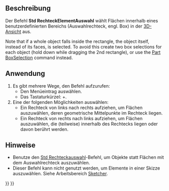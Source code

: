 <languages/>

{{Docnav/de
|[[Std_BoxSelection/de|Rechteckauswahl]]
|[[Std_SelectAll/de|AllesAuswählen]]
|[[Std_Edit_Menu/de|Std Menü Bearbeiten]]
|IconL=Std_BoxSelection.svg
|IconR=Std_SelectAll.svg
|IconC=Freecad.svg
}}

{{GuiCommand/de
|Name=Std BoxElementSelection
|Name/de=Std RechteckElementAuswahl
|MenuLocation=Edit → Box element selection
|Workbenches=Alle
|Shortcut={{KEY|Shift}}+{{KEY|E}}
|SeeAlso=[[Part_BoxSelection/de|Part Rechteckauswahl]], [[Std_SelectAll/de|Std AllesAuswählen]]
}}

<span id="Description"></span>
==Beschreibung==

Der Befehl '''Std RechteckElementAuswahl''' wählt Flächen innerhalb eines benutzerdefinierten Bereichs (Auswahlrechteck, engl. Box) in der [[3D_view/de|3D-Ansicht]] aus.

Note that if a whole object falls inside the rectangle, the object itself, instead of its faces, is selected. To avoid this create two box selections for each object (hold down {{KEY|Ctrl}} while dragging the 2nd rectangle), or use the [[Part_BoxSelection|Part BoxSelection]] command instead.

<span id="Usage"></span>
==Anwendung==

# Es gibt mehrere Wege, den Befehl aufzurufen:
#* Den Menüeintrag {{MenuCommand|Bearbeiten → [[Image:Std_BoxElementSelection.svg|16px]] Box-Element Auswahl}} auswählen.
#* Das Tastaturkürzel: {{KEY|Shift}}+{{KEY|E}}.
# Eine der folgenden Möglichkeiten auswählen:
#* Ein Rechteck von links nach rechts aufziehen, um Flächen auszuwählen, deren geometrische Mittelpunkte im Rechteck liegen.
#* Ein Rechteck von rechts nach links aufziehen, um Flächen auszuwählen, die (teilweise) innerhalb des Rechtecks liegen oder davon berührt werden.

<span id="Notes"></span>
==Hinweise==

* Benutze den [[Std_BoxSelection/de|Std Rechteckauswahl]]-Befehl, um Objekte statt Flächen mit dem Auswahlrechteck auszuwählen.
* Dieser Befehl kann nicht genutzt werden, um Elemente in einer Skizze auszuwählen. Siehe Arbeitsbereich [[Sketcher_Workbench/de#Auswahlmethoden|Sketcher]].


{{Docnav/de
|[[Std_BoxSelection/de|Rechteckauswahl]]
|[[Std_SelectAll/de|AllesAuswählen]]
|[[Std_Edit_Menu/de|Std Menü Bearbeiten]]
|IconL=Std_BoxSelection.svg
|IconR=Std_SelectAll.svg
|IconC=Freecad.svg
}}

{{Std_Base_navi{{#translation:}}}}
{{Userdocnavi{{#translation:}}}}